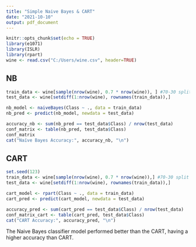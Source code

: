 ---
title: "Simple Naive Bayes & CART"
date: "2021-10-10"
output: pdf_document
---

```{r setup, include=FALSE}
knitr::opts_chunk$set(echo = TRUE)
library(e1071)
library(ISLR)
library(rpart)
wine <- read.csv("C:/Users/wine.csv", header=TRUE)
```

## NB

```{r}
train_data <- wine[sample(nrow(wine), 0.7 * nrow(wine)), ] #70-30 split
test_data <- wine[setdiff(1:nrow(wine), rownames(train_data)),]
```

```{r}
nb_model <- naiveBayes(Class ~ ., data = train_data)
nb_pred <- predict(nb_model, newdata = test_data)

accuracy_nb <- sum(nb_pred == test_data$Class) / nrow(test_data)
conf_matrix <- table(nb_pred, test_data$Class)
conf_matrix
cat("Naïve Bayes Accuracy:", accuracy_nb, "\n")
```


## CART

```{r}
set.seed(123)
train_data <- wine[sample(nrow(wine), 0.7 * nrow(wine)),] #70-30 split
test_data <- wine[setdiff(1:nrow(wine), rownames(train_data)),]
```

```{r}
cart_model <- rpart(Class ~ ., data = train_data)
cart_pred <- predict(cart_model, newdata = test_data)

accuracy_pred <- sum(cart_pred == test_data$Class) / nrow(test_data)
conf_matrix_cart <- table(cart_pred, test_data$Class)
cat("CART Accuracy:", accuracy_pred, "\n")
```

The Naive Bayes classifier model performed better than the CART, having a higher accuracy than CART.

